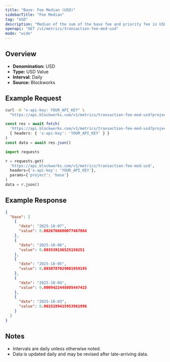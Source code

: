 ```yaml
---
title: "Base: Fee Median (USD)"
sidebarTitle: "Fee Median"
tag: "USD"
description: "Median of the sum of the base fee and priority fee in USD that day"
openapi: "GET /v1/metrics/transaction-fee-med-usd"
mode: "wide"
---
```


## Overview

- **Denomination:** USD
- **Type:** USD Value
- **Interval:** Daily
- **Source:** Blockworks

## Example Request

<CodeGroup>

```bash cURL
curl -H "x-api-key: YOUR_API_KEY" \
  "https://api.blockworks.com/v1/metrics/transaction-fee-med-usd?project=base"
```

```typescript TypeScript
const res = await fetch(
  'https://api.blockworks.com/v1/metrics/transaction-fee-med-usd?project=base',
  { headers: { 'x-api-key': 'YOUR_API_KEY' } }
)
const data = await res.json()
```

```python Python
import requests

r = requests.get(
  'https://api.blockworks.com/v1/metrics/transaction-fee-med-usd',
  headers={'x-api-key': 'YOUR_API_KEY'},
  params={'project': 'base'}
)
data = r.json()
```

</CodeGroup>

## Example Response

```json
{
  "base": [
    {
      "date": "2025-10-07",
      "value": 0.0026766680077467864
    },
    {
      "date": "2025-10-06",
      "value": 0.003539136525150251
    },
    {
      "date": "2025-10-05",
      "value": 0.0030787029001959195
    },
    {
      "date": "2025-10-04",
      "value": 0.0009422448805447415
    },
    {
      "date": "2025-10-03",
      "value": 0.0015289415953961996
    }
  ]
}
```

## Notes
- Intervals are daily unless otherwise noted.
- Data is updated daily and may be revised after late-arriving data.